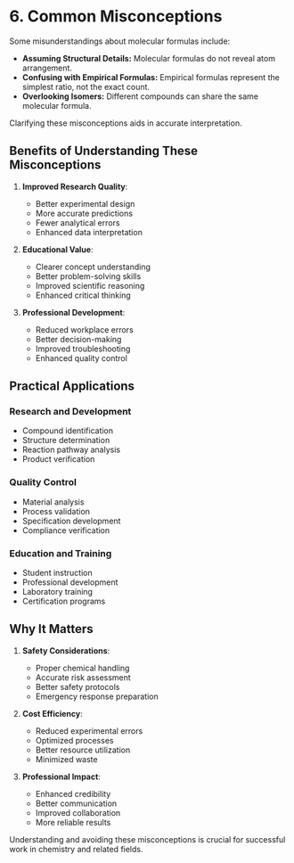 # 6. Common Misconceptions
Some misunderstandings about molecular formulas include:

- **Assuming Structural Details:** Molecular formulas do not reveal atom arrangement.
- **Confusing with Empirical Formulas:** Empirical formulas represent the simplest ratio, not the exact count.
- **Overlooking Isomers:** Different compounds can share the same molecular formula.

Clarifying these misconceptions aids in accurate interpretation.

## Benefits of Understanding These Misconceptions

1. **Improved Research Quality**:
   - Better experimental design
   - More accurate predictions
   - Fewer analytical errors
   - Enhanced data interpretation

2. **Educational Value**:
   - Clearer concept understanding
   - Better problem-solving skills
   - Improved scientific reasoning
   - Enhanced critical thinking

3. **Professional Development**:
   - Reduced workplace errors
   - Better decision-making
   - Improved troubleshooting
   - Enhanced quality control

## Practical Applications

### Research and Development
- Compound identification
- Structure determination
- Reaction pathway analysis
- Product verification

### Quality Control
- Material analysis
- Process validation
- Specification development
- Compliance verification

### Education and Training
- Student instruction
- Professional development
- Laboratory training
- Certification programs

## Why It Matters

1. **Safety Considerations**:
   - Proper chemical handling
   - Accurate risk assessment
   - Better safety protocols
   - Emergency response preparation

2. **Cost Efficiency**:
   - Reduced experimental errors
   - Optimized processes
   - Better resource utilization
   - Minimized waste

3. **Professional Impact**:
   - Enhanced credibility
   - Better communication
   - Improved collaboration
   - More reliable results

Understanding and avoiding these misconceptions is crucial for successful work in chemistry and related fields.